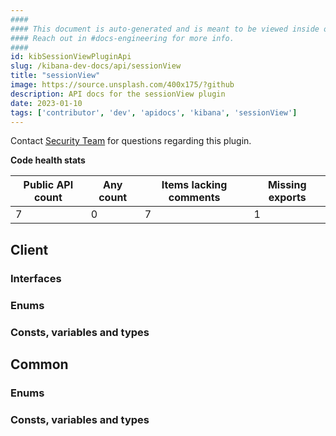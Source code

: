 ```yaml
---
####
#### This document is auto-generated and is meant to be viewed inside our experimental, new docs system.
#### Reach out in #docs-engineering for more info.
####
id: kibSessionViewPluginApi
slug: /kibana-dev-docs/api/sessionView
title: "sessionView"
image: https://source.unsplash.com/400x175/?github
description: API docs for the sessionView plugin
date: 2023-01-10
tags: ['contributor', 'dev', 'apidocs', 'kibana', 'sessionView']
---
```




Contact [Security Team](https://github.com/orgs/elastic/teams/security-team) for questions regarding this plugin.

**Code health stats**

| Public API count  | Any count | Items lacking comments | Missing exports |
|-------------------|-----------|------------------------|-----------------|
| 7 | 0 | 7 | 1 |

## Client

### Interfaces
<DocDefinitionList data={sessionViewObj.client.interfaces}/>

### Enums
<DocDefinitionList data={sessionViewObj.client.enums}/>

### Consts, variables and types
<DocDefinitionList data={sessionViewObj.client.misc}/>

## Common

### Enums
<DocDefinitionList data={sessionViewObj.common.enums}/>

### Consts, variables and types
<DocDefinitionList data={sessionViewObj.common.misc}/>

